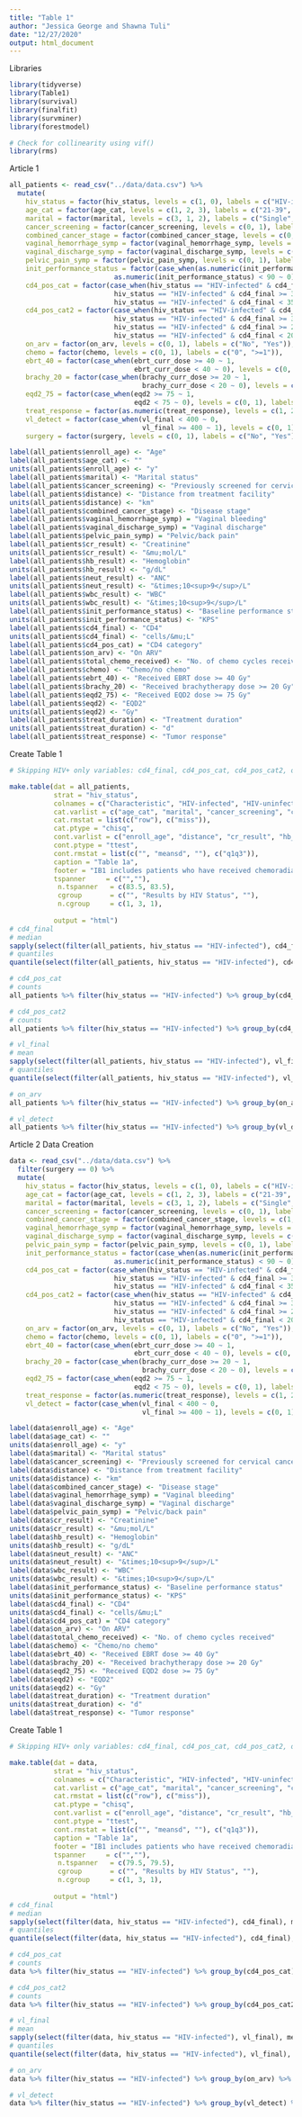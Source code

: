```yaml
---
title: "Table 1"
author: "Jessica George and Shawna Tuli"
date: "12/27/2020"
output: html_document
---
```


Libraries
```r
library(tidyverse)
library(Table1)
library(survival)
library(finalfit)
library(survminer)
library(forestmodel)

# Check for collinearity using vif()
library(rms)
```

Article 1
```r
all_patients <- read_csv("../data/data.csv") %>% 
  mutate(
    hiv_status = factor(hiv_status, levels = c(1, 0), labels = c("HIV-infected", "HIV-uninfected")),
    age_cat = factor(age_cat, levels = c(1, 2, 3), labels = c("21-39", "40-59", ">60")),
    marital = factor(marital, levels = c(3, 1, 2), labels = c("Single", "Married/partnered", "Divorced/widowed")),
    cancer_screening = factor(cancer_screening, levels = c(0, 1), labels = c("No", "Yes")),
    combined_cancer_stage = factor(combined_cancer_stage, levels = c(0, 1, 2, 3, 4), labels = c("I (IA, IA1, IA2)", "I (IB1*, IB2)", "II (IIA, IIB)", "III (IIIA, IIIB, IIC)", "IV (IVA, IVB)")),
    vaginal_hemorrhage_symp = factor(vaginal_hemorrhage_symp, levels = c(0, 1), labels = c("No", "Yes")),
    vaginal_discharge_symp = factor(vaginal_discharge_symp, levels = c(0, 1), labels = c("No", "Yes")),
    pelvic_pain_symp = factor(pelvic_pain_symp, levels = c(0, 1), labels = c("No", "Yes")),
    init_performance_status = factor(case_when(as.numeric(init_performance_status) >= 90 ~ 1, 
                          as.numeric(init_performance_status) < 90 ~ 0), levels = c(1, 0), labels = c(">=90", "<90")),
    cd4_pos_cat = factor(case_when(hiv_status == "HIV-infected" & cd4_final >= 500 ~ 1, 
                          hiv_status == "HIV-infected" & cd4_final >= 350 & cd4_final < 500 ~ 2,
                          hiv_status == "HIV-infected" & cd4_final < 350 ~ 3), levels = c(1, 2, 3), labels = c(">=500", ">=350-<500", "<350")),
    cd4_pos_cat2 = factor(case_when(hiv_status == "HIV-infected" & cd4_final >= 500 ~ 1, 
                          hiv_status == "HIV-infected" & cd4_final >= 350 & cd4_final < 500 ~ 2,
                          hiv_status == "HIV-infected" & cd4_final >= 200 & cd4_final < 350 ~ 3,
                          hiv_status == "HIV-infected" & cd4_final < 200 ~ 4), levels = c(1, 2, 3, 4), labels = c(">=500", ">=350-<500", ">=200-<350", "<200")),
    on_arv = factor(on_arv, levels = c(0, 1), labels = c("No", "Yes")),
    chemo = factor(chemo, levels = c(0, 1), labels = c("0", ">=1")),
    ebrt_40 = factor(case_when(ebrt_curr_dose >= 40 ~ 1, 
                               ebrt_curr_dose < 40 ~ 0), levels = c(0, 1), labels = c("No", "Yes")),
    brachy_20 = factor(case_when(brachy_curr_dose >= 20 ~ 1, 
                                 brachy_curr_dose < 20 ~ 0), levels = c(0, 1), labels = c("No", "Yes")),
    eqd2_75 = factor(case_when(eqd2 >= 75 ~ 1,
                               eqd2 < 75 ~ 0), levels = c(0, 1), labels = c("No", "Yes")),
    treat_response = factor(as.numeric(treat_response), levels = c(1, 2, 5), labels = c("Complete", "Partial", "Not available")),
    vl_detect = factor(case_when(vl_final < 400 ~ 0,
                                 vl_final >= 400 ~ 1), levels = c(0, 1), labels = c("Undetectable", "Detectable")),
    surgery = factor(surgery, levels = c(0, 1), labels = c("No", "Yes")))

label(all_patients$enroll_age) <- "Age"
label(all_patients$age_cat) <- ""
units(all_patients$enroll_age) <- "y"
label(all_patients$marital) <- "Marital status"
label(all_patients$cancer_screening) <- "Previously screened for cervical cancer"
label(all_patients$distance) <- "Distance from treatment facility"
units(all_patients$distance) <- "km"
label(all_patients$combined_cancer_stage) <- "Disease stage"
label(all_patients$vaginal_hemorrhage_symp) = "Vaginal bleeding"
label(all_patients$vaginal_discharge_symp) = "Vaginal discharge"
label(all_patients$pelvic_pain_symp) = "Pelvic/back pain"
label(all_patients$cr_result) <- "Creatinine"
units(all_patients$cr_result) <- "&mu;mol/L"
label(all_patients$hb_result) <- "Hemoglobin"
units(all_patients$hb_result) <- "g/dL"
label(all_patients$neut_result) <- "ANC"
units(all_patients$neut_result) <- "&times;10<sup>9</sup>/L"
label(all_patients$wbc_result) <- "WBC"
units(all_patients$wbc_result) <- "&times;10<sup>9</sup>/L"
label(all_patients$init_performance_status) <- "Baseline performance status"
units(all_patients$init_performance_status) <- "KPS"
label(all_patients$cd4_final) <- "CD4"
units(all_patients$cd4_final) <- "cells/&mu;L"
label(all_patients$cd4_pos_cat) = "CD4 category"
label(all_patients$on_arv) <- "On ARV"
label(all_patients$total_chemo_received) <- "No. of chemo cycles received"
label(all_patients$chemo) <- "Chemo/no chemo"
label(all_patients$ebrt_40) <- "Received EBRT dose >= 40 Gy"
label(all_patients$brachy_20) <- "Received brachytherapy dose >= 20 Gy"
label(all_patients$eqd2_75) <- "Received EQD2 dose >= 75 Gy"
label(all_patients$eqd2) <- "EQD2"
units(all_patients$eqd2) <- "Gy"
label(all_patients$treat_duration) <- "Treatment duration"
units(all_patients$treat_duration) <- "d"
label(all_patients$treat_response) <- "Tumor response"
```

Create Table 1
```r
# Skipping HIV+ only variables: cd4_final, cd4_pos_cat, cd4_pos_cat2, on_arv, vl_detect... See below for calculations for these variables

make.table(dat = all_patients,
           strat = "hiv_status",
           colnames = c("Characteristic", "HIV-infected", "HIV-uninfected", "Overall", "P"),
           cat.varlist = c("age_cat", "marital", "cancer_screening", "combined_cancer_stage", "vaginal_hemorrhage_symp", "vaginal_discharge_symp", "pelvic_pain_symp", "init_performance_status", "chemo", "ebrt_40", "brachy_20", "eqd2_75", "treat_response", "surgery"),
           cat.rmstat = list(c("row"), c("miss")),
           cat.ptype = "chisq",
           cont.varlist = c("enroll_age", "distance", "cr_result", "hb_result", "neut_result", "wbc_result", "alb_result", "total_chemo_received", "eqd2", "treat_duration"),
           cont.ptype = "ttest",
           cont.rmstat = list(c("", "meansd", ""), c("q1q3")),
           caption = "Table 1a",
           footer = "IB1 includes patients who have received chemoradiation therapy, excluding those who have received surgery.<br><i>Abbreviations:</i> ANC = absolute neutrophil count; ARV = antiretroviral; EBRT = external beam radiation therapy; EQD2 = radiobiological equivalent dose; KPS = Karofsky performance score; WBC = white blood cells.<br>Values are presented as number (percentage), unless otherwise noted.",
           tspanner     = c("",""),
            n.tspanner   = c(83.5, 83.5),
            cgroup       = c("", "Results by HIV Status", ""),
            n.cgroup     = c(1, 3, 1),
            
           output = "html")
# cd4_final
# median
sapply(select(filter(all_patients, hiv_status == "HIV-infected"), cd4_final), median, na.rm = T)
# quantiles
quantile(select(filter(all_patients, hiv_status == "HIV-infected"), cd4_final), probs = c(0.25, 0.75), na.rm = T)

# cd4_pos_cat
# counts
all_patients %>% filter(hiv_status == "HIV-infected") %>% group_by(cd4_pos_cat) %>% summarise(n())

# cd4_pos_cat2
# counts
all_patients %>% filter(hiv_status == "HIV-infected") %>% group_by(cd4_pos_cat2) %>% summarise(n())

# vl_final
# mean
sapply(select(filter(all_patients, hiv_status == "HIV-infected"), vl_final), median, na.rm = T)
# quantiles
quantile(select(filter(all_patients, hiv_status == "HIV-infected"), vl_final), probs = c(0.25, 0.75), na.rm = T)

# on_arv
all_patients %>% filter(hiv_status == "HIV-infected") %>% group_by(on_arv) %>% summarise(n())

# vl_detect
all_patients %>% filter(hiv_status == "HIV-infected") %>% group_by(vl_detect) %>% summarise(n())
```

Article 2
Data Creation
```r
data <- read_csv("../data/data.csv") %>% 
  filter(surgery == 0) %>% 
  mutate(
    hiv_status = factor(hiv_status, levels = c(1, 0), labels = c("HIV-infected", "HIV-uninfected")),
    age_cat = factor(age_cat, levels = c(1, 2, 3), labels = c("21-39", "40-59", ">60")),
    marital = factor(marital, levels = c(3, 1, 2), labels = c("Single", "Married/partnered", "Divorced/widowed")),
    cancer_screening = factor(cancer_screening, levels = c(0, 1), labels = c("No", "Yes")),
    combined_cancer_stage = factor(combined_cancer_stage, levels = c(1, 2, 3, 4), labels = c("I (IB1*, IB2)", "II (IIA, IIB)", "III-IV (IIIA, IIIB, IV)", "III-IV (IIIA, IIIB, IV)")),
    vaginal_hemorrhage_symp = factor(vaginal_hemorrhage_symp, levels = c(0, 1), labels = c("No", "Yes")),
    vaginal_discharge_symp = factor(vaginal_discharge_symp, levels = c(0, 1), labels = c("No", "Yes")),
    pelvic_pain_symp = factor(pelvic_pain_symp, levels = c(0, 1), labels = c("No", "Yes")),
    init_performance_status = factor(case_when(as.numeric(init_performance_status) >= 90 ~ 1, 
                          as.numeric(init_performance_status) < 90 ~ 0), levels = c(1, 0), labels = c(">=90", "<90")),
    cd4_pos_cat = factor(case_when(hiv_status == "HIV-infected" & cd4_final >= 500 ~ 1, 
                          hiv_status == "HIV-infected" & cd4_final >= 350 & cd4_final < 500 ~ 2,
                          hiv_status == "HIV-infected" & cd4_final < 350 ~ 3), levels = c(1, 2, 3), labels = c(">=500", ">=350-<500", "<350")),
    cd4_pos_cat2 = factor(case_when(hiv_status == "HIV-infected" & cd4_final >= 500 ~ 1, 
                          hiv_status == "HIV-infected" & cd4_final >= 350 & cd4_final < 500 ~ 2,
                          hiv_status == "HIV-infected" & cd4_final >= 200 & cd4_final < 350 ~ 3,
                          hiv_status == "HIV-infected" & cd4_final < 200 ~ 4), levels = c(1, 2, 3, 4), labels = c(">=500", ">=350-<500", ">=200-<350", "<200")),
    on_arv = factor(on_arv, levels = c(0, 1), labels = c("No", "Yes")),
    chemo = factor(chemo, levels = c(0, 1), labels = c("0", ">=1")),
    ebrt_40 = factor(case_when(ebrt_curr_dose >= 40 ~ 1, 
                               ebrt_curr_dose < 40 ~ 0), levels = c(0, 1), labels = c("No", "Yes")),
    brachy_20 = factor(case_when(brachy_curr_dose >= 20 ~ 1, 
                                 brachy_curr_dose < 20 ~ 0), levels = c(0, 1), labels = c("No", "Yes")),
    eqd2_75 = factor(case_when(eqd2 >= 75 ~ 1,
                               eqd2 < 75 ~ 0), levels = c(0, 1), labels = c("No", "Yes")),
    treat_response = factor(as.numeric(treat_response), levels = c(1, 2, 5), labels = c("Complete", "Partial", "Not available")),
    vl_detect = factor(case_when(vl_final < 400 ~ 0,
                                 vl_final >= 400 ~ 1), levels = c(0, 1), labels = c("Undetectable", "Detectable")))

label(data$enroll_age) <- "Age"
label(data$age_cat) <- ""
units(data$enroll_age) <- "y"
label(data$marital) <- "Marital status"
label(data$cancer_screening) <- "Previously screened for cervical cancer"
label(data$distance) <- "Distance from treatment facility"
units(data$distance) <- "km"
label(data$combined_cancer_stage) <- "Disease stage"
label(data$vaginal_hemorrhage_symp) = "Vaginal bleeding"
label(data$vaginal_discharge_symp) = "Vaginal discharge"
label(data$pelvic_pain_symp) = "Pelvic/back pain"
label(data$cr_result) <- "Creatinine"
units(data$cr_result) <- "&mu;mol/L"
label(data$hb_result) <- "Hemoglobin"
units(data$hb_result) <- "g/dL"
label(data$neut_result) <- "ANC"
units(data$neut_result) <- "&times;10<sup>9</sup>/L"
label(data$wbc_result) <- "WBC"
units(data$wbc_result) <- "&times;10<sup>9</sup>/L"
label(data$init_performance_status) <- "Baseline performance status"
units(data$init_performance_status) <- "KPS"
label(data$cd4_final) <- "CD4"
units(data$cd4_final) <- "cells/&mu;L"
label(data$cd4_pos_cat) = "CD4 category"
label(data$on_arv) <- "On ARV"
label(data$total_chemo_received) <- "No. of chemo cycles received"
label(data$chemo) <- "Chemo/no chemo"
label(data$ebrt_40) <- "Received EBRT dose >= 40 Gy"
label(data$brachy_20) <- "Received brachytherapy dose >= 20 Gy"
label(data$eqd2_75) <- "Received EQD2 dose >= 75 Gy"
label(data$eqd2) <- "EQD2"
units(data$eqd2) <- "Gy"
label(data$treat_duration) <- "Treatment duration"
units(data$treat_duration) <- "d"
label(data$treat_response) <- "Tumor response"
```


Create Table 1
```r
# Skipping HIV+ only variables: cd4_final, cd4_pos_cat, cd4_pos_cat2, on_arv, vl_detect... See below for calculations for these variables

make.table(dat = data,
           strat = "hiv_status",
           colnames = c("Characteristic", "HIV-infected", "HIV-uninfected", "Overall", "P"),
           cat.varlist = c("age_cat", "marital", "cancer_screening", "combined_cancer_stage", "vaginal_hemorrhage_symp", "vaginal_discharge_symp", "pelvic_pain_symp", "init_performance_status", "chemo", "ebrt_40", "brachy_20", "eqd2_75", "treat_response"),
           cat.rmstat = list(c("row"), c("miss")),
           cat.ptype = "chisq",
           cont.varlist = c("enroll_age", "distance", "cr_result", "hb_result", "neut_result", "wbc_result", "alb_result", "total_chemo_received", "eqd2", "treat_duration"),
           cont.ptype = "ttest",
           cont.rmstat = list(c("", "meansd", ""), c("q1q3")),
           caption = "Table 1a",
           footer = "IB1 includes patients who have received chemoradiation therapy, excluding those who have received surgery.<br><i>Abbreviations:</i> ANC = absolute neutrophil count; ARV = antiretroviral; EBRT = external beam radiation therapy; EQD2 = radiobiological equivalent dose; KPS = Karofsky performance score; WBC = white blood cells.<br>Values are presented as number (percentage), unless otherwise noted.",
           tspanner     = c("",""),
            n.tspanner   = c(79.5, 79.5),
            cgroup       = c("", "Results by HIV Status", ""),
            n.cgroup     = c(1, 3, 1),
            
           output = "html")
# cd4_final
# median
sapply(select(filter(data, hiv_status == "HIV-infected"), cd4_final), median, na.rm = T)
# quantiles
quantile(select(filter(data, hiv_status == "HIV-infected"), cd4_final), probs = c(0.25, 0.75), na.rm = T)

# cd4_pos_cat
# counts
data %>% filter(hiv_status == "HIV-infected") %>% group_by(cd4_pos_cat) %>% summarise(n())

# cd4_pos_cat2
# counts
data %>% filter(hiv_status == "HIV-infected") %>% group_by(cd4_pos_cat2) %>% summarise(n())

# vl_final
# mean
sapply(select(filter(data, hiv_status == "HIV-infected"), vl_final), median, na.rm = T)
# quantiles
quantile(select(filter(data, hiv_status == "HIV-infected"), vl_final), probs = c(0.25, 0.75), na.rm = T)

# on_arv
data %>% filter(hiv_status == "HIV-infected") %>% group_by(on_arv) %>% summarise(n())

# vl_detect
data %>% filter(hiv_status == "HIV-infected") %>% group_by(vl_detect) %>% summarise(n())
```